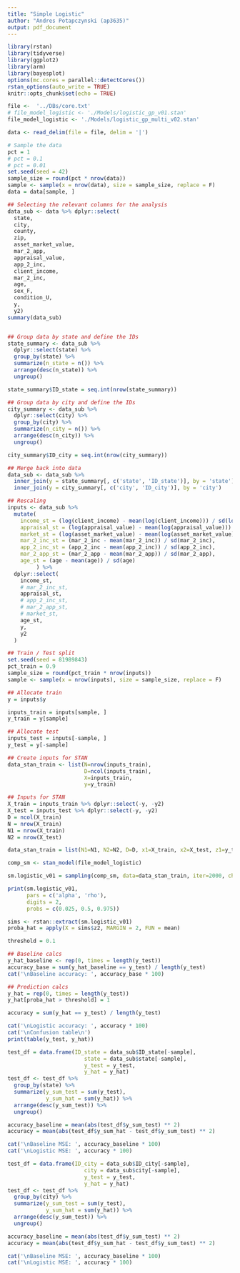 ```yaml
---
title: "Simple Logistic"
author: "Andres Potapczynski (ap3635)"
output: pdf_document
---
```


```r
library(rstan)
library(tidyverse)
library(ggplot2)
library(arm)
library(bayesplot)
options(mc.cores = parallel::detectCores())
rstan_options(auto_write = TRUE)
knitr::opts_chunk$set(echo = TRUE)
```

```r
file <-  '../DBs/core.txt'
# file_model_logistic <- './Models/logistic_gp_v01.stan'
file_model_logistic <- './Models/logistic_gp_multi_v02.stan'
```

```r
data <- read_delim(file = file, delim = '|')

# Sample the data
pct = 1
# pct = 0.1
# pct = 0.01
set.seed(seed = 42)
sample_size = round(pct * nrow(data))
sample <- sample(x = nrow(data), size = sample_size, replace = F)
data = data[sample, ]

## Selecting the relevant columns for the analysis
data_sub <- data %>% dplyr::select(
  state,
  city,
  county,
  zip,
  asset_market_value,
  mar_2_app,
  appraisal_value,
  app_2_inc,
  client_income,
  mar_2_inc,
  age,
  sex_F,
  condition_U,
  y,
  y2)
summary(data_sub)


## Group data by state and define the IDs
state_summary <- data_sub %>% 
  dplyr::select(state) %>% 
  group_by(state) %>% 
  summarize(n_state = n()) %>% 
  arrange(desc(n_state)) %>% 
  ungroup()

state_summary$ID_state = seq.int(nrow(state_summary))

## Group data by city and define the IDs
city_summary <- data_sub %>% 
  dplyr::select(city) %>% 
  group_by(city) %>% 
  summarize(n_city = n()) %>% 
  arrange(desc(n_city)) %>% 
  ungroup()

city_summary$ID_city = seq.int(nrow(city_summary))

## Merge back into data
data_sub <- data_sub %>% 
  inner_join(y = state_summary[, c('state', 'ID_state')], by = 'state') %>%
  inner_join(y = city_summary[, c('city', 'ID_city')], by = 'city')
```

```r
## Rescaling
inputs <- data_sub %>%
  mutate(
    income_st = (log(client_income) - mean(log(client_income))) / sd(log(client_income)),
    appraisal_st = (log(appraisal_value) - mean(log(appraisal_value))) / sd(log(appraisal_value)),
    market_st = (log(asset_market_value) - mean(log(asset_market_value))) / sd(log(asset_market_value)),
    mar_2_inc_st = (mar_2_inc - mean(mar_2_inc)) / sd(mar_2_inc),
    app_2_inc_st = (app_2_inc - mean(app_2_inc)) / sd(app_2_inc),
    mar_2_app_st = (mar_2_app - mean(mar_2_app)) / sd(mar_2_app),
    age_st = (age - mean(age)) / sd(age)
         ) %>% 
  dplyr::select(
    income_st,
    # mar_2_inc_st,
    appraisal_st,
    # app_2_inc_st,
    # mar_2_app_st,
    # market_st,
    age_st,
    y,
    y2
  )

## Train / Test split
set.seed(seed = 81989843)
pct_train = 0.9
sample_size = round(pct_train * nrow(inputs))
sample <- sample(x = nrow(inputs), size = sample_size, replace = F)

## Allocate train
y = inputs$y

inputs_train = inputs[sample, ]
y_train = y[sample]

## Allocate test
inputs_test = inputs[-sample, ]
y_test = y[-sample]

## Create inputs for STAN
data_stan_train <- list(N=nrow(inputs_train), 
                        D=ncol(inputs_train), 
                        X=inputs_train, 
                        y=y_train)

## Inputs for STAN
X_train = inputs_train %>% dplyr::select(-y, -y2)
X_test = inputs_test %>% dplyr::select(-y, -y2)
D = ncol(X_train)
N = nrow(X_train)
N1 = nrow(X_train)
N2 = nrow(X_test)

data_stan_train = list(N1=N1, N2=N2, D=D, x1=X_train, x2=X_test, z1=y_train)
```

```r
comp_sm <- stan_model(file_model_logistic)
```


```r
sm.logistic_v01 = sampling(comp_sm, data=data_stan_train, iter=2000, chains=4)
```

```r
print(sm.logistic_v01,
      pars = c('alpha', 'rho'),
      digits = 2, 
      probs = c(0.025, 0.5, 0.975))
```

```r
sims <- rstan::extract(sm.logistic_v01)
proba_hat = apply(X = sims$z2, MARGIN = 2, FUN = mean)
```

```r
threshold = 0.1

## Baseline calcs
y_hat_baseline <- rep(0, times = length(y_test))
accuracy_base = sum(y_hat_baseline == y_test) / length(y_test)
cat('\nBaseline accuracy: ', accuracy_base * 100)

## Prediction calcs
y_hat = rep(0, times = length(y_test))
y_hat[proba_hat > threshold] = 1

accuracy = sum(y_hat == y_test) / length(y_test)

cat('\nLogistic accuracy: ', accuracy * 100)
cat('\nConfusion table\n')
print(table(y_test, y_hat))
```

```r
test_df = data.frame(ID_state = data_sub$ID_state[-sample],
                        state = data_sub$state[-sample],
                        y_test = y_test,
                        y_hat = y_hat)
test_df <- test_df %>% 
  group_by(state) %>% 
  summarize(y_sum_test = sum(y_test),
            y_sum_hat = sum(y_hat)) %>% 
  arrange(desc(y_sum_test)) %>% 
  ungroup()

accuracy_baseline = mean(abs(test_df$y_sum_test) ** 2)
accuracy = mean(abs(test_df$y_sum_hat - test_df$y_sum_test) ** 2)

cat('\nBaseline MSE: ', accuracy_baseline * 100)
cat('\nLogistic MSE: ', accuracy * 100)
```

```r
test_df = data.frame(ID_city = data_sub$ID_city[-sample],
                        city = data_sub$city[-sample],
                        y_test = y_test,
                        y_hat = y_hat)
test_df <- test_df %>% 
  group_by(city) %>% 
  summarize(y_sum_test = sum(y_test),
            y_sum_hat = sum(y_hat)) %>% 
  arrange(desc(y_sum_test)) %>% 
  ungroup()

accuracy_baseline = mean(abs(test_df$y_sum_test) ** 2)
accuracy = mean(abs(test_df$y_sum_hat - test_df$y_sum_test) ** 2)

cat('\nBaseline MSE: ', accuracy_baseline * 100)
cat('\nLogistic MSE: ', accuracy * 100)
```
